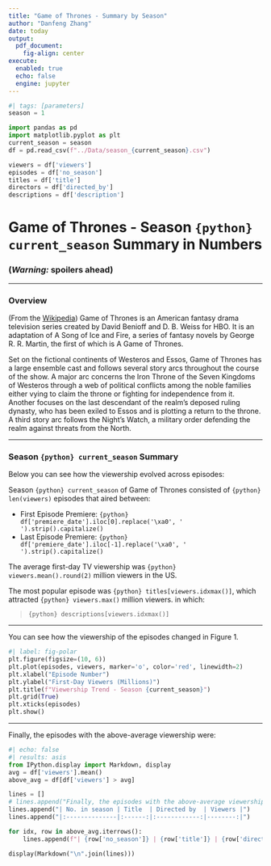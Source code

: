 ```yaml
---
title: "Game of Thrones - Summary by Season"
author: "Danfeng Zhang"
date: today
output:
  pdf_document:
    fig-align: center
execute:
  enabled: true
  echo: false
  engine: jupyter
---
```


```python
#| tags: [parameters]
season = 1
```

```python
import pandas as pd
import matplotlib.pyplot as plt
current_season = season
df = pd.read_csv(f"../Data/season_{current_season}.csv")

viewers = df['viewers']
episodes = df['no_season']
titles = df['title']
directors = df['directed_by']
descriptions = df['description']
```

# Game of Thrones - Season `{python} current_season` Summary in Numbers

### __(*Warning:* spoilers ahead)__

***

### Overview

(From the [Wikipedia](https://en.wikipedia.org/wiki/Game_of_Thrones#Premise)) Game of Thrones is an American fantasy drama television series created by David Benioff and D. B. Weiss for HBO. It is an adaptation of A Song of Ice and Fire, a series of fantasy novels by George R. R. Martin, the first of which is A Game of Thrones.

Set on the fictional continents of Westeros and Essos, Game of Thrones has a large ensemble cast and follows several story arcs throughout the course of the show. A major arc concerns the Iron Throne of the Seven Kingdoms of Westeros through a web of political conflicts among the noble families either vying to claim the throne or fighting for independence from it. Another focuses on the last descendant of the realm's deposed ruling dynasty, who has been exiled to Essos and is plotting a return to the throne. A third story arc follows the Night's Watch, a military order defending the realm against threats from the North.

***

### Season `{python} current_season` Summary

Below you can see how the viewership evolved across episodes:

Season `{python} current_season` of Game of Thrones consisted of `{python} len(viewers)` episodes that aired between:

- First Episode Premiere: `{python} df['premiere_date'].iloc[0].replace('\xa0', ' ').strip().capitalize()`
- Last Episode Premiere: `{python} df['premiere_date'].iloc[-1].replace('\xa0', ' ').strip().capitalize()`

The average first-day TV viewership was `{python} viewers.mean().round(2)` million viewers in the US.

The most popular episode was `{python} titles[viewers.idxmax()]`, which attracted `{python} viewers.max()` million viewers. in which:

> `{python} descriptions[viewers.idxmax()]`

***

You can see how the viewership of the episodes changed in Figure 1.

```python
#| label: fig-polar
plt.figure(figsize=(10, 6))
plt.plot(episodes, viewers, marker='o', color='red', linewidth=2)
plt.xlabel("Episode Number")
plt.ylabel("First-Day Viewers (Millions)")
plt.title(f"Viewership Trend - Season {current_season}")
plt.grid(True)
plt.xticks(episodes)
plt.show()
```

***

Finally, the episodes with the above-average viewership were:

```python
#| echo: false
#| results: asis
from IPython.display import Markdown, display
avg = df['viewers'].mean()
above_avg = df[df['viewers'] > avg]

lines = []
# lines.append("Finally, the episodes with the above-average viewership were:\n")
lines.append("| No. in season | Title  | Directed by  | Viewers |")
lines.append("|:--------------|:------:|:------------:|--------:|")

for idx, row in above_avg.iterrows():
    lines.append(f"| {row['no_season']} | {row['title']} | {row['directed_by']} | {row['viewers']} |")

display(Markdown("\n".join(lines)))
```
